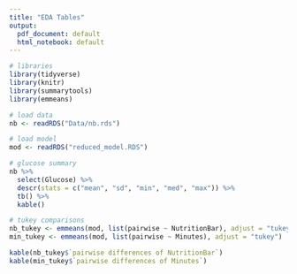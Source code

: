 ```yaml
---
title: "EDA Tables"
output:
  pdf_document: default
  html_notebook: default
---
```


```r
# libraries
library(tidyverse)
library(knitr)
library(summarytools)
library(emmeans)

# load data
nb <- readRDS("Data/nb.rds")

# load model
mod <- readRDS("reduced_model.RDS")
```

```r
# glucose summary
nb %>%
  select(Glucose) %>%
  descr(stats = c("mean", "sd", "min", "med", "max")) %>%
  tb() %>%
  kable()
```

```r
# tukey comparisons
nb_tukey <- emmeans(mod, list(pairwise ~ NutritionBar), adjust = "tukey")
min_tukey <- emmeans(mod, list(pairwise ~ Minutes), adjust = "tukey")

kable(nb_tukey$`pairwise differences of NutritionBar`)
kable(min_tukey$`pairwise differences of Minutes`)
```


